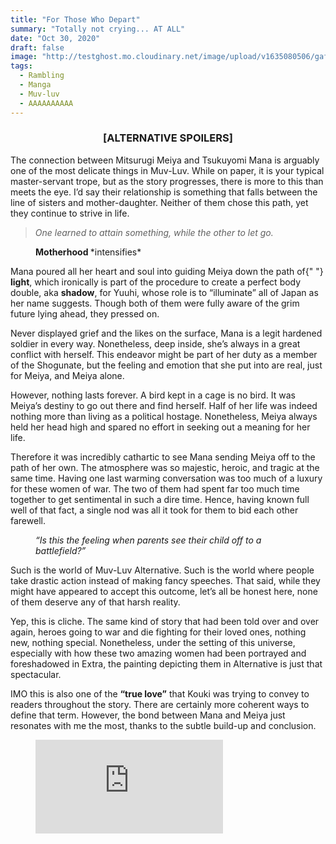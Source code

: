 ```yaml
---
title: "For Those Who Depart"
summary: "Totally not crying... AT ALL"
date: "Oct 30, 2020"
draft: false
image: "http://testghost.mo.cloudinary.net/image/upload/v1635080506/gaftonosh/2021/10/feel-like-destiny.webp"
tags:
  - Rambling
  - Manga
  - Muv-luv
  - AAAAAAAAAA
---
```


<div className="richtext pb-8">
  <center>
    <h3>
      <b>[ALTERNATIVE SPOILERS]</b>
    </h3>
  </center>
  <p>
    The connection between Mitsurugi Meiya and Tsukuyomi Mana is arguably one of
    the most delicate things in Muv-Luv. While on paper, it is your typical
    master-servant trope, but as the story progresses, there is more to this
    than meets the eye. I’d say their relationship is something that falls
    between the line of sisters and mother-daughter. Neither of them chose this
    path, yet they continue to strive in life.
  </p>
  <blockquote>
    <em>
      <em>One learned to attain something, while the other to let go.</em>
    </em>
  </blockquote>
  <figure className="kg-card kg-card-hascaption kg-image-card">
    <img
      className="kg-image hoverZoomLink"
      src="http://testghost.mo.cloudinary.net/image/upload/q_80/v1/gaftonosh/2021/10/mana-meiya-2.webp"
      alt=""
      height={1014}
      loading="lazy"
      width={1014}
    />
    <figcaption>
      <strong>Motherhood </strong>*intensifies*
    </figcaption>
  </figure>
  <p>
    Mana poured all her heart and soul into guiding Meiya down the path of{" "}
    <strong>light</strong>, which ironically is part of the procedure to create
    a perfect body double, aka <strong>shadow</strong>, for Yuuhi, whose role is
    to “illuminate” all of Japan as her name suggests. Though both of them were
    fully aware of the grim future lying ahead, they pressed on.
  </p>
  <p>
    Never displayed grief and the likes on the surface, Mana is a legit hardened
    soldier in every way. Nonetheless, deep inside, she’s always in a great
    conflict with herself. This endeavor might be part of her duty as a member
    of the Shogunate, but the feeling and emotion that she put into are real,
    just for Meiya, and Meiya alone.
  </p>
  <p>
    However, nothing lasts forever. A bird kept in a cage is no bird. It was
    Meiya’s destiny to go out there and find herself. Half of her life was
    indeed nothing more than living as a political hostage. Nonetheless, Meiya
    always held her head high and spared no effort in seeking out a meaning for
    her life.
  </p>
  <p>
    Therefore it was incredibly cathartic to see Mana sending Meiya off to the
    path of her own. The atmosphere was so majestic, heroic, and tragic at the
    same time. Having one last warming conversation was too much of a luxury for
    these women of war. The two of them had spent far too much time together to
    get sentimental in such a dire time. Hence, having known full well of that
    fact, a single nod was all it took for them to bid each other farewell.
  </p>
  <figure className="kg-card kg-card-hascaption kg-image-card">
    <img
      className="kg-image hoverZoomLink"
      src="http://testghost.mo.cloudinary.net/image/upload/q_80/v1/gaftonosh/2021/10/a-mother-pride.webp"
      alt=""
      height={1023}
      loading="lazy"
      width={688}
    />
    <figcaption>
      <em>
        “Is this the feeling when parents see their child off to a battlefield?”
      </em>
    </figcaption>
  </figure>
  <p>
    Such is the world of Muv-Luv Alternative. Such is the world where people
    take drastic action instead of making fancy speeches. That said, while they
    might have appeared to accept this outcome, let’s all be honest here, none
    of them deserve any of that harsh reality.
  </p>
  <p>
    Yep, this is cliche. The same kind of story that had been told over and over
    again, heroes going to war and die fighting for their loved ones, nothing
    new, nothing special. Nonetheless, under the setting of this universe,
    especially with how these two amazing women had been portrayed and
    foreshadowed in Extra, the painting depicting them in Alternative is just
    that spectacular.
  </p>
  <p>
    IMO this is also one of the <strong>“true love”</strong> that Kouki was
    trying to convey to readers throughout the story. There are certainly more
    coherent ways to define that term. However, the bond between Mana and Meiya
    just resonates with me the most, thanks to the subtle build-up and
    conclusion.
  </p>
  <figure className="kg-card kg-embed-card">
    <iframe
      allow="accelerometer; autoplay; clipboard-write; encrypted-media; gyroscope; picture-in-picture"
      allowFullScreen=""
      frameBorder={0}
      loading="lazy"
      src="https://www.youtube.com/embed/tRRYcKNxAnU?feature=oembed"
      title="Muv-Luv Alternative OST Vol.2 - (26) For You Who Departs"
    />
  </figure>
</div>
